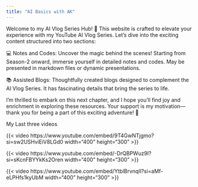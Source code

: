 ```yaml
---
title: "AI Basics with AK"
---
```


Welcome to my AI Vlog Series Hub! 🚀 This website is crafted to elevate your experience with my YouTube AI Vlog Series. Let's dive into the exciting content structured into two sections:

💻 Notes and Codes: Uncover the magic behind the scenes! Starting from Season-2 onward, immerse yourself in detailed notes and codes. May be presented in markdown files or dynamic presentations.

📚 Assisted Blogs: Thoughtfully created blogs designed to complement the AI Vlog Series. It has fascinating details that bring the series to life.

I'm thrilled to embark on this next chapter, and I hope you'll find joy and enrichment in exploring these resources. Your support is my motivation—thank you for being a part of this exciting adventure! 🌟

My Last three videos

{{< video https://www.youtube.com/embed/9T4GwNTjgmo?si=sw2USHviEiV8LGd0 width="400" height="300" >}}

{{< video https://www.youtube.com/embed/-DrQBPWuz9I?si=sKcnFBYYkKs2Oren width="400" height="300" >}}

{{< video https://www.youtube.com/embed/YtblBrvnqII?si=aMf-eLPHfs1kyUbM width="400" height="300" >}}
